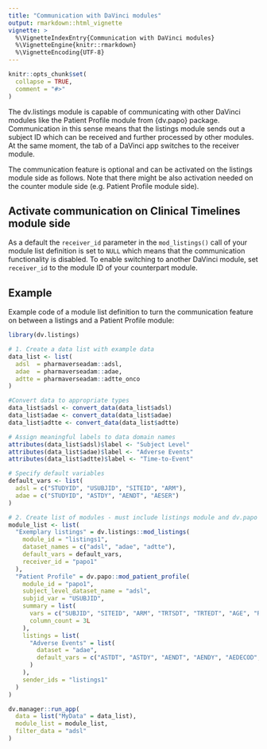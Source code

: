 ```yaml
---
title: "Communication with DaVinci modules"
output: rmarkdown::html_vignette
vignette: >
  %\VignetteIndexEntry{Communication with DaVinci modules}
  %\VignetteEngine{knitr::rmarkdown}
  %\VignetteEncoding{UTF-8}
---
```


```r
knitr::opts_chunk$set(
  collapse = TRUE,
  comment = "#>"
)
```

The dv.listings module is capable of communicating with other DaVinci modules like the Patient Profile module from {dv.papo} package. 
Communication in this sense means that the listings module sends out a subject ID which can be received and further processed by other modules. At the same moment, the tab of a DaVinci app switches to the receiver module.

The communication feature is optional and can be activated on the listings module side as follows. Note that there might be also activation needed on the counter module side (e.g. Patient Profile module side).


## Activate communication on Clinical Timelines module side

As a default the `receiver_id` parameter in the `mod_listings()` call of your module list definition is set to `NULL` which means that the communication functionality is disabled.
To enable switching to another DaVinci module, set `receiver_id` to the module ID of your counterpart module.

## Example

Example code of a module list definition to turn the communication feature on between a listings and a Patient Profile module:

```r
library(dv.listings)

# 1. Create a data list with example data
data_list <- list(
  adsl  = pharmaverseadam::adsl,
  adae  = pharmaverseadam::adae,
  adtte = pharmaverseadam::adtte_onco
)

#Convert data to appropriate types
data_list$adsl <- convert_data(data_list$adsl)
data_list$adae <- convert_data(data_list$adae)
data_list$adtte <- convert_data(data_list$adtte)

# Assign meaningful labels to data domain names
attributes(data_list$adsl)$label <- "Subject Level"
attributes(data_list$adae)$label <- "Adverse Events"
attributes(data_list$adtte)$label <- "Time-to-Event"

# Specify default variables
default_vars <- list(
  adsl = c("STUDYID", "USUBJID", "SITEID", "ARM"),
  adae = c("STUDYID", "ASTDY", "AENDT", "AESER")
)

# 2. Create list of modules - must include listings module and dv.papo module.
module_list <- list(
  "Exemplary listings" = dv.listings::mod_listings(
    module_id = "listings1",
    dataset_names = c("adsl", "adae", "adtte"),
    default_vars = default_vars,
    receiver_id = "papo1"
  ),
  "Patient Profile" = dv.papo::mod_patient_profile(
    module_id = "papo1",
    subject_level_dataset_name = "adsl",
    subjid_var = "USUBJID",
    summary = list(
      vars = c("SUBJID", "SITEID", "ARM", "TRTSDT", "TRTEDT", "AGE", "RACE", "SEX"),
      column_count = 3L
    ),
    listings = list(
      "Adverse Events" = list(
        dataset = "adae",
        default_vars = c("ASTDT", "ASTDY", "AENDT", "AENDY", "AEDECOD", "AESEV")
      )
    ),
    sender_ids = "listings1"
  )
)

dv.manager::run_app(
  data = list("MyData" = data_list),
  module_list = module_list,
  filter_data = "adsl"
)
```